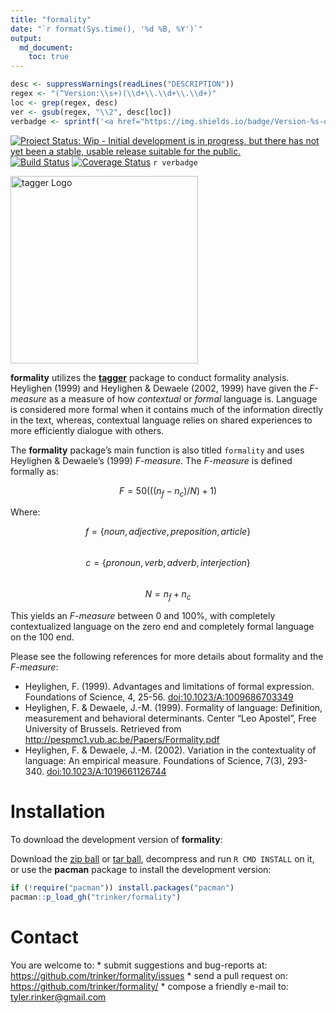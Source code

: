 ```yaml
---
title: "formality"
date: "`r format(Sys.time(), '%d %B, %Y')`"
output:
  md_document:
    toc: true      
---
```


```r
desc <- suppressWarnings(readLines("DESCRIPTION"))
regex <- "(^Version:\\s+)(\\d+\\.\\d+\\.\\d+)"
loc <- grep(regex, desc)
ver <- gsub(regex, "\\2", desc[loc])
verbadge <- sprintf('<a href="https://img.shields.io/badge/Version-%s-orange.svg"><img src="https://img.shields.io/badge/Version-%s-orange.svg" alt="Version"/></a></p>', ver, ver)
````

[![Project Status: Wip - Initial development is in progress, but there has not yet been a stable, usable release suitable for the public.](http://www.repostatus.org/badges/0.1.0/wip.svg)](http://www.repostatus.org/#wip)
[![Build Status](https://travis-ci.org/trinker/formality.svg?branch=master)](https://travis-ci.org/trinker/formality)
[![Coverage Status](https://coveralls.io/repos/trinker/formality/badge.svg?branch=master)](https://coveralls.io/r/trinker/formality?branch=master)
`r verbadge`

<img src="inst/formality_logo/r_formality.png" width="300" alt="tagger Logo">  


**formality** utilizes the [**tagger**](https://github.com/trinker/tagger) package to conduct formality analysis.  Heylighen (1999) and Heylighen & Dewaele (2002, 1999) have given the *F-measure* as a measure of how *contextual* or *formal* language is.  Language is considered more formal when it contains much of the information directly in the text, whereas, contextual language relies on shared experiences to more efficiently dialogue with others.  

The **formality** package's main function is also titled `formality` and uses Heylighen & Dewaele's (1999) *F-measure*.  The *F-measure* is defined formally as:

$$F = 50(((n_f - n_c)/N) + 1)$$

Where:

$$f = \{noun, adjective, preposition, article\}$$    
$$c = \{pronoun, verb, adverb, interjection\}$$    
$$N = n_f + n_c$$     


This yields an *F-measure* between $0$ and $100$%, with completely contextualized language on the zero end and completely formal language on the $100$ end.

Please see the following references for more details about formality and the *F-measure*:

- Heylighen, F. (1999). Advantages and limitations of formal expression. Foundations of Science, 4, 25-56. <a href="http://link.springer.com/article/10.1023%2FA%3A1009686703349">doi:10.1023/A:1009686703349</a>
- Heylighen, F. & Dewaele, J.-M. (1999). Formality of language: Definition, measurement and behavioral determinants. Center "Leo Apostel", Free University of Brussels. Retrieved from [http://pespmc1.vub.ac.be/Papers/Formality.pdf](http://pespmc1.vub.ac.be/Papers/Formality.pdf)
- Heylighen, F. & Dewaele, J.-M. (2002). Variation in the contextuality of language: An empirical measure. Foundations of Science, 7(3), 293-340. <a href="http://link.springer.com/article/10.1023%2FA%3A1019661126744">doi:10.1023/A:1019661126744</a>




# Installation

To download the development version of **formality**:

Download the [zip ball](https://github.com/trinker/formality/zipball/master) or [tar ball](https://github.com/trinker/formality/tarball/master), decompress and run `R CMD INSTALL` on it, or use the **pacman** package to install the development version:

```r
if (!require("pacman")) install.packages("pacman")
pacman::p_load_gh("trinker/formality")
```

# Contact

You are welcome to:
* submit suggestions and bug-reports at: <https://github.com/trinker/formality/issues>
* send a pull request on: <https://github.com/trinker/formality/>
* compose a friendly e-mail to: <tyler.rinker@gmail.com>
